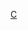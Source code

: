 {{asbox
|image=Flag of Colombia.svg
|category=哥伦比亚人物小作品
|subject=与哥伦比亚人物相关的
|name=Template:Colombia-bio-stub
}}<noinclude>
[[Category:美洲人物小作品模板|C]]</noinclude>